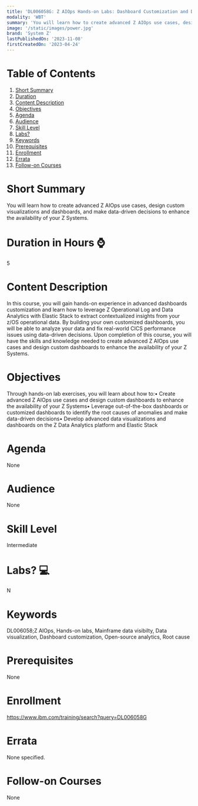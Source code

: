 ```yaml
---
title: 'DL006058G: Z AIOps Hands-on Labs: Dashboard Customization and Data Analytics with ZLDA and Elastic Stack'
modality: 'WBT'
summary: 'You will learn how to create advanced Z AIOps use cases, design custom visualizations and dashboards, and make data-driven decisions to enhance the availability of your Z Systems.'
image: '/static/images/power.jpg'
brand: 'System Z'
lastPublishedOn: '2023-11-08'
firstCreatedOn: '2023-04-24'
---
```

# Table of Contents
1.  [Short Summary](#short-summary)
2.  [Duration](#duration-in-hours-)
3.  [Content Description](#content-description)
4.  [Objectives](#objectives)
5.  [Agenda](#agenda)
6.  [Audience](#audience)
7.  [Skill Level](#skill-level)
8.  [Labs?](#labs-)
9.  [Keywords](#keywords)
10. [Prerequisites](#prerequisites)
11. [Enrollment](#enrollment)
12. [Errata](#errata)
13. [Follow-on Courses](#follow-on-courses)

# Short Summary
You will learn how to create advanced Z AIOps use cases, design custom visualizations and dashboards, and make data-driven decisions to enhance the availability of your Z Systems.

# Duration in Hours ⌚
5

# Content Description
In this course, you will gain hands-on experience in advanced dashboards customization and learn how to leverage Z Operational Log and Data Analytics with Elastic Stack to extract contextualized insights from your z/OS operational data. By building your own customized dashboards, you will be able to analyze your data and fix real-world CICS performance issues using data-driven decisions. Upon completion of this course, you will have the skills and knowledge needed to create advanced Z AIOps use cases and design custom dashboards to enhance the availability of your Z Systems.

# Objectives
Through hands-on lab exercises, you will learn about how to:• Create advanced Z AIOps use cases and design custom dashboards to enhance the availability of your Z Systems• Leverage out-of-the-box dashboards or customized dashboards to identify the root causes of anomalies and make data-driven decisions• Develop advanced data visualizations and dashboards on the Z Data Analytics platform and Elastic Stack

# Agenda
None

# Audience
None

# Skill Level
Intermediate

# Labs? 💻
N

# Keywords
DL006058;Z AIOps, Hands-on labs, Mainframe data visibilty, Data visualization, Dashboard customization, Open-source analytics, Root cause

# Prerequisites
None

# Enrollment
https://www.ibm.com/training/search?query=DL006058G

# Errata
None specified.

# Follow-on Courses
None

